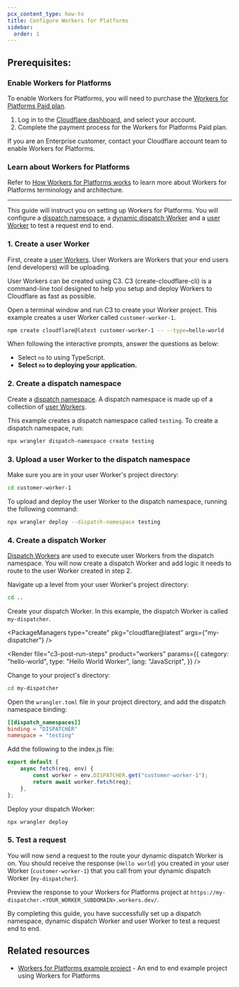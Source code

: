 ```yaml
---
pcx_content_type: how-to
title: Configure Workers for Platforms
sidebar:
  order: 1
---
```



## Prerequisites:

### Enable Workers for Platforms

To enable Workers for Platforms, you will need to purchase the [Workers for Platforms Paid plan](/cloudflare-for-platforms/workers-for-platforms/platform/pricing/).

1. Log in to the [Cloudflare dashboard](https://dash.cloudflare.com/?to=/:account/workers-for-platforms), and select your account.
2. Complete the payment process for the Workers for Platforms Paid plan.

If you are an Enterprise customer, contact your Cloudflare account team to enable Workers for Platforms.

### Learn about Workers for Platforms

Refer to [How Workers for Platforms works](/cloudflare-for-platforms/workers-for-platforms/reference/how-workers-for-platforms-works/) to learn more about Workers for Platforms terminology and architecture.

---

This guide will instruct you on setting up Workers for Platforms. You will configure a [dispatch namespace](/cloudflare-for-platforms/workers-for-platforms/reference/how-workers-for-platforms-works/#dispatch-namespace), a [dynamic dispatch Worker](/cloudflare-for-platforms/workers-for-platforms/reference/how-workers-for-platforms-works/#dynamic-dispatch-worker) and a [user Worker](/cloudflare-for-platforms/workers-for-platforms/reference/how-workers-for-platforms-works/#user-workers) to test a request end to end.

### 1. Create a user Worker

First, create a [user Workers](/cloudflare-for-platforms/workers-for-platforms/reference/how-workers-for-platforms-works/#user-workers). User Workers are Workers that your end users (end developers) will be uploading.

User Workers can be created using C3. C3 (create-cloudflare-cli) is a command-line tool designed to help you setup and deploy Workers to Cloudflare as fast as possible.

Open a terminal window and run C3 to create your Worker project. This example creates a user Worker called `customer-worker-1`.

```sh
npm create cloudflare@latest customer-worker-1 -- --type=hello-world
```

When following the interactive prompts, answer the questions as below:

- Select `no` to using TypeScript.
- **Select `no` to deploying your application.**

### 2. Create a dispatch namespace

Create a [dispatch namespace](/cloudflare-for-platforms/workers-for-platforms/reference/how-workers-for-platforms-works/#dispatch-namespace). A dispatch namespace is made up of a collection of [user Workers](/cloudflare-for-platforms/workers-for-platforms/reference/how-workers-for-platforms-works/#user-workers).

This example creates a dispatch namespace called `testing`. To create a dispatch namespace, run:

```sh
npx wrangler dispatch-namespace create testing
```

### 3. Upload a user Worker to the dispatch namespace

Make sure you are in your user Worker's project directory:

```sh
cd customer-worker-1
```

To upload and deploy the user Worker to the dispatch namespace, running the following command:

```sh
npx wrangler deploy --dispatch-namespace testing
```

### 4. Create a dispatch Worker

[Dispatch Workers](/cloudflare-for-platforms/workers-for-platforms/reference/how-workers-for-platforms-works/#dynamic-dispatch-worker) are used to execute user Workers from the dispatch namespace. You will now create a dispatch Worker and add logic it needs to route to the user Worker created in step 2.

Navigate up a level from your user Worker's project directory:

```sh
cd ..
```

Create your dispatch Worker. In this example, the dispatch Worker is called `my-dispatcher`.

<PackageManagers type="create" pkg="cloudflare@latest" args={"my-dispatcher"} />

<Render
	file="c3-post-run-steps"
	product="workers"
	params={{
		category: "hello-world",
		type: "Hello World Worker",
		lang: "JavaScript",
	}}
/>

Change to your project's directory:

```sh
cd my-dispatcher
```

Open the `wrangler.toml` file in your project directory, and add the dispatch namespace binding:


<WranglerConfig>

```toml
[[dispatch_namespaces]]
binding = "DISPATCHER"
namespace = "testing"
```

</WranglerConfig>

Add the following to the index.js file:

```js
export default {
	async fetch(req, env) {
		const worker = env.DISPATCHER.get("customer-worker-1");
		return await worker.fetch(req);
	},
};
```

Deploy your dispatch Worker:

```sh
npx wrangler deploy
```

### 5. Test a request

You will now send a request to the route your dynamic dispatch Worker is on. You should receive the response (`Hello world`) you created in your user Worker (`customer-worker-1`) that you call from your dynamic dispatch Worker (`my-dispatcher`).

Preview the response to your Workers for Platforms project at `https://my-dispatcher.<YOUR_WORKER_SUBDOMAIN>.workers.dev/`.

By completing this guide, you have successfully set up a dispatch namespace, dynamic dispatch Worker and user Worker to test a request end to end.

## Related resources

- [Workers for Platforms example project](https://github.com/cloudflare/workers-for-platforms-example) - An end to end example project using Workers for Platforms

